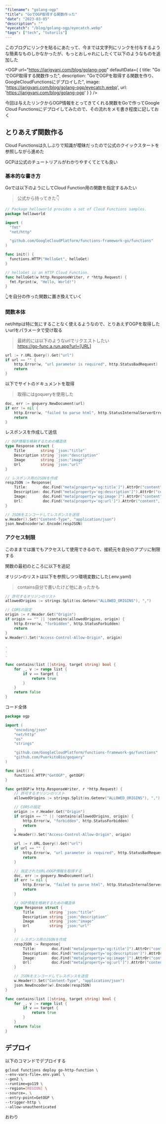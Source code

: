 ```yaml
---
"filename": "golang-ogp"
"title": "GoでOGP取得する関数作った"
"date": "2023-03-05"
"description": ""
"eyecatch": "/blog/golang-ogp/eyecatch.webp"
"tags": ["tech", "tutorils"]
---
```


このブログにリンクを貼るにあたって、今までは文字列にリンクを付与するような簡素なものしかなかったが、もっとおしゃれにしたくて以下のようなものを追加した

<OGP url="https://jarigyani.com/blog/golang-ogp" defaultData={
	{
		title: "GoでOGP取得する関数作った",
		description: "GoでOGPを取得する関数を作り、GoogleCloudFunctionsにデプロイした",
		image: 'https://jarigyani.com/blog/golang-ogp/eyecatch.webp',
		url: 'https://jarigyani.com/blog/golang-ogp'
	}
} />

今回は与えたリンクからOGP情報をとってきてくれる関数をGoで作ってGoogle Cloud Functionsにデプロイしてみたので、その流れをメモ書き程度に記しておく

## とりあえず関数作る

Cloud Functionsは久しぶりで知識が曖昧だったので公式のクイックスタートを参照しながら進めた

GCPは公式のチュートリアルがわかりやすくてとても良い

<OGP url="https://cloud.google.com/functions/docs/create-deploy-gcloud?hl=ja" />

### 基本的な書き方

Goでは以下のようにしてCloud Function用の関数を指定するみたい

> 公式から持ってきた👇

```go
// Package helloworld provides a set of Cloud Functions samples.
package helloworld

import (
  "fmt"
  "net/http"

  "github.com/GoogleCloudPlatform/functions-framework-go/functions"
)

func init() {
  functions.HTTP("HelloGet", helloGet)
}

// helloGet is an HTTP Cloud Function.
func helloGet(w http.ResponseWriter, r *http.Request) {
  fmt.Fprint(w, "Hello, World!")
}
```

👆を自分の作った関数に置き換えていく

### 関数本体

net/httpは特に気にすることなく使えるようなので、とりあえずOGPを取得したいurlをパラメータで受け取る

> 最終的には以下のようなurlでリクエストしたい<br/>
> https://go-func.a.run.app?url=[URL]

```go
url := r.URL.Query().Get("url")
if url == "" {
	http.Error(w, "url parameter is required", http.StatusBadRequest)
	return
}
```

以下でサイトのドキュメントを取得

> 取得にはgoqueryを使用した

```go
doc, err := goquery.NewDocument(url)
if err != nil {
	http.Error(w, "failed to parse html", http.StatusInternalServerError)
	return
}
```

レスポンスを作成して送信

```go
// OGP情報を格納するための構造体
type Response struct {
	Title       string `json:"title"`
	Description string `json:"description"`
	Image       string `json:"image"`
	Url         string `json:"url"`
}

// レスポンス用のJSONを作成
respJSON := Response{
	Title:       doc.Find("meta[property='og:title']").AttrOr("content", ""),
	Description: doc.Find("meta[property='og:description']").AttrOr("content", ""),
	Image:       doc.Find("meta[property='og:image']").AttrOr("content", ""),
	Url:         doc.Find("meta[property='og:url']").AttrOr("content", ""),
}

// JSONをエンコードしてレスポンスを送信
w.Header().Set("Content-Type", "application/json")
json.NewEncoder(w).Encode(respJSON)
```

### アクセス制限

このままでは誰でもアクセスして使用できるので、接続元を自分のアプリに制限する

関数の最初のところに以下を追記

オリジンのリストは以下を参照しつつ環境変数にした(.env.yaml)

<OGP url="https://cloud.google.com/functions/docs/configuring/env-var?hl=ja" />

> contains自分で書いたけど他にあったかも

```go
// 許可するオリジンのリスト
allowedOrigins := strings.Split(os.Getenv("ALLOWED_ORIGINS"), ",")

// CORSの設定
origin := r.Header.Get("Origin")
if origin == "" || !contains(allowedOrigins, origin) {
	http.Error(w, "forbidden", http.StatusForbidden)
	return
}
w.Header().Set("Access-Control-Allow-Origin", origin)

.
.
.

func contains(list []string, target string) bool {
	for _, v := range list {
		if v == target {
			return true
		}
	}
	return false
}
```

コード全体

```go
package ogp

import (
	"encoding/json"
	"net/http"
	"os"
	"strings"

	"github.com/GoogleCloudPlatform/functions-framework-go/functions"
	"github.com/PuerkitoBio/goquery"
)

func init() {
	functions.HTTP("GetOGP", getOGP)
}

func getOGP(w http.ResponseWriter, r *http.Request) {
	// 許可するオリジンのリスト
	allowedOrigins := strings.Split(os.Getenv("ALLOWED_ORIGINS"), ",")

	// CORSの設定
	origin := r.Header.Get("Origin")
	if origin == "" || !contains(allowedOrigins, origin) {
		http.Error(w, "forbidden", http.StatusForbidden)
		return
	}
	w.Header().Set("Access-Control-Allow-Origin", origin)

	url := r.URL.Query().Get("url")
	if url == "" {
		http.Error(w, "url parameter is required", http.StatusBadRequest)
		return
	}

	// 指定されたURLのOGP情報を取得する
	doc, err := goquery.NewDocument(url)
	if err != nil {
		http.Error(w, "failed to parse html", http.StatusInternalServerError)
		return
	}

	// OGP情報を格納するための構造体
	type Response struct {
		Title       string `json:"title"`
		Description string `json:"description"`
		Image       string `json:"image"`
		Url         string `json:"url"`
	}

	// レスポンス用のJSONを作成
	respJSON := Response{
		Title:       doc.Find("meta[property='og:title']").AttrOr("content", ""),
		Description: doc.Find("meta[property='og:description']").AttrOr("content", ""),
		Image:       doc.Find("meta[property='og:image']").AttrOr("content", ""),
		Url:         doc.Find("meta[property='og:url']").AttrOr("content", ""),
	}

	// JSONをエンコードしてレスポンスを送信
	w.Header().Set("Content-Type", "application/json")
	json.NewEncoder(w).Encode(respJSON)
}

func contains(list []string, target string) bool {
	for _, v := range list {
		if v == target {
			return true
		}
	}
	return false
}
```

## デプロイ

以下のコマンドでデプロイする

```bash
gcloud functions deploy go-http-function \
--env-vars-file=.env.yaml \
--gen2 \
--runtime=go119 \
--region=[REGION] \
--source=. \
--entry-point=GetOGP \
--trigger-http \
--allow-unauthenticated
```

おわり